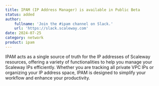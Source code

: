 ```yaml
---
title: IPAM (IP Address Manager) is available in Public Beta
status: added
author:
    fullname: 'Join the #ipam channel on Slack.'
    url: 'https://slack.scaleway.com'
date: 2024-07-25
category: network
product: ipam
---
```


IPAM acts as a single source of truth for the IP addresses of Scaleway resources, offering a variety of functionalities to help you manage your Scaleway IPs efficiently. Whether you are tracking all private VPC IPs or organizing your IP address space, IPAM is designed to simplify your workflow and enhance your productivity.

